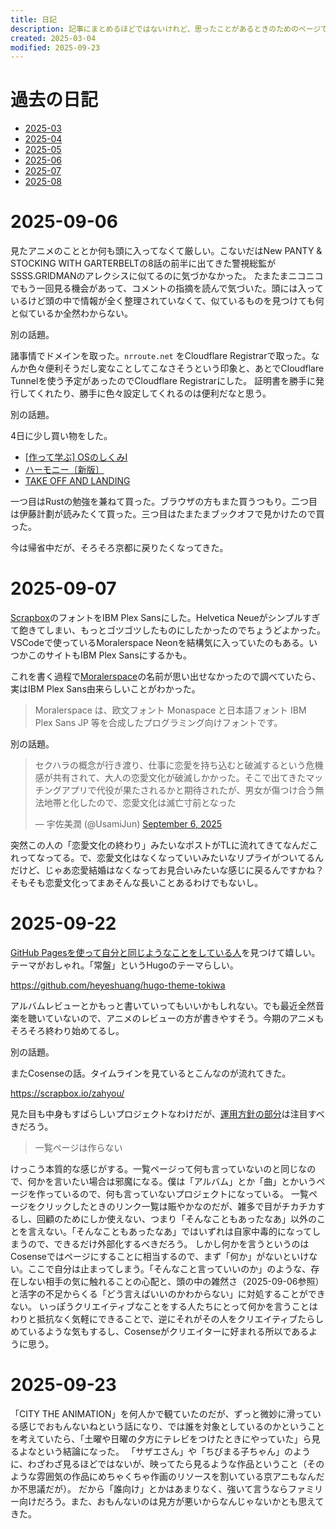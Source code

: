```yaml
---
title: 日記
description: 記事にまとめるほどではないけれど、思ったことがあるときのためのページです。
created: 2025-03-04
modified: 2025-09-23
---
```



# 過去の日記

- [2025-03](/diary/2025-03)
- [2025-04](/diary/2025-04)
- [2025-05](/diary/2025-05)
- [2025-06](/diary/2025-06)
- [2025-07](/diary/2025-07)
- [2025-08](/diary/2025-08)

# 2025-09-06

見たアニメのこととか何も頭に入ってなくて厳しい。こないだはNew PANTY & STOCKING WITH GARTERBELTの8話の前半に出てきた警視総監がSSSS.GRIDMANのアレクシスに似てるのに気づかなかった。
たまたまニコニコでもう一回見る機会があって、コメントの指摘を読んで気づいた。頭には入っているけど頭の中で情報が全く整理されていなくて、似ているものを見つけても何と似ているか全然わからない。

別の話題。

諸事情でドメインを取った。`nrroute.net` をCloudflare Registrarで取った。なんか色々便利そうだし変なことしてこなさそうという印象と、あとでCloudflare Tunnelを使う予定があったのでCloudflare Registrarにした。
証明書を勝手に発行してくれたり、勝手に色々設定してくれるのは便利だなと思う。

別の話題。

4日に少し買い物をした。

- [\[作って学ぶ\] OSのしくみⅠ](https://gihyo.jp/book/2025/978-4-297-14859-1)
- [ハーモニー〔新版〕](https://www.hayakawa-online.co.jp/shop/g/g0000021166/)
- [TAKE OFF AND LANDING](https://www.discogs.com/ja/release/2086225-Yoshinori-Sunahara-Take-Off-And-Landing)

一つ目はRustの勉強を兼ねて買った。ブラウザの方もまた買うつもり。二つ目は伊藤計劃が読みたくて買った。三つ目はたまたまブックオフで見かけたので買った。

今は帰省中だが、そろそろ京都に戻りたくなってきた。

# 2025-09-07

[Scrapbox](https://scrapbox.io/nrRoute)のフォントをIBM Plex Sansにした。Helvetica Neueがシンプルすぎて飽きてしまい、もっとゴツゴツしたものにしたかったのでちょうどよかった。
VSCodeで使っているMoralerspace Neonを結構気に入っていたのもある。いつかこのサイトもIBM Plex Sansにするかも。

これを書く過程で[Moralerspace](https://github.com/yuru7/moralerspace)の名前が思い出せなかったので調べていたら、実はIBM Plex Sans由来らしいことがわかった。

> Moralerspace は、欧文フォント Monaspace と日本語フォント IBM Plex Sans JP 等を合成したプログラミング向けフォントです。

別の話題。

> セクハラの概念が行き渡り、仕事に恋愛を持ち込むと破滅するという危機感が共有されて、大人の恋愛文化が破滅しかかった。そこで出てきたマッチングアプリで代役が果たされるかと期待されたが、男女が傷つけ合う無法地帯と化したので、恋愛文化は滅亡寸前となった
>
> &mdash; 宇佐美潤 (@UsamiJun) [September 6, 2025](https://twitter.com/UsamiJun/status/1964227973742985640)

突然この人の「恋愛文化の終わり」みたいなポストがTLに流れてきてなんだこれってなってる。で、恋愛文化はなくなっていいみたいなリプライがついてるんだけど、じゃあ恋愛結婚はなくなってお見合いみたいな感じに戻るんですかね？
そもそも恋愛文化ってまあそんな長いことあるわけでもないし。

# 2025-09-22

[GitHub Pagesを使って自分と同じようなことをしている人](https://matsueushi.github.io)を見つけて嬉しい。テーマがおしゃれ。「常盤」というHugoのテーマらしい。

https://github.com/heyeshuang/hugo-theme-tokiwa

アルバムレビューとかもっと書いていってもいいかもしれない。でも最近全然音楽を聴いていないので、アニメのレビューの方が書きやすそう。今期のアニメもそろそろ終わり始めてるし。

別の話題。

またCosenseの話。タイムラインを見ているとこんなのが流れてきた。

https://scrapbox.io/zahyou/

見た目も中身もすばらしいプロジェクトなわけだが、[運用方針の部分](https://scrapbox.io/zahyou/scrapbox%E3%81%AE%E3%83%AB%E3%83%BC%E3%83%AB)は注目すべきだろう。

> 一覧ページは作らない

けっこう本質的な感じがする。一覧ページって何も言っていないのと同じなので、何かを言いたい場合は邪魔になる。僕は「アルバム」とか「曲」とかいうページを作っているので、何も言っていないプロジェクトになっている。
一覧ページをクリックしたときのリンク一覧は賑やかなのだが、雑多で目がチカチカするし、回顧のためにしか使えない、つまり「そんなこともあったなあ」以外のことを言えない。「そんなこともあったなあ」ではいずれは自家中毒的になってしまうので、できるだけ外部化するべきだろう。
しかし何かを言うというのはCosenseではページにすることに相当するので、まず「何か」がないといけない。ここで自分は止まってしまう。「そんなこと言っていいのか」のような、存在しない相手の気に触れることの心配と、頭の中の雑然さ（2025-09-06参照）と活字の不足からくる「どう言えばいいのかわからない」に対処することができない。
いっぽうクリエイティブなことをする人たちにとって何かを言うことはわりと抵抗なく気軽にできることで、逆にそれがその人をクリエイティブたらしめているような気もするし、Cosenseがクリエイターに好まれる所以であるように思う。

# 2025-09-23

「CITY THE ANIMATION」を何人かで観ていたのだが、ずっと微妙に滑っている感じでおもんないねという話になり、では誰を対象としているのかということを考えていたら、「土曜や日曜の夕方にテレビをつけたときにやっていた」ら見るよなという結論になった。
「サザエさん」や「ちびまる子ちゃん」のように、わざわざ見るほどではないが、映ってたら見るような作品ということ（そのような雰囲気の作品にめちゃくちゃ作画のリソースを割いている京アニもなんだか不思議だが）。
だから「誰向け」とかはあまりなく、強いて言うならファミリー向けだろう。また、おもんないのは見方が悪いからなんじゃないかとも思えてきた。

